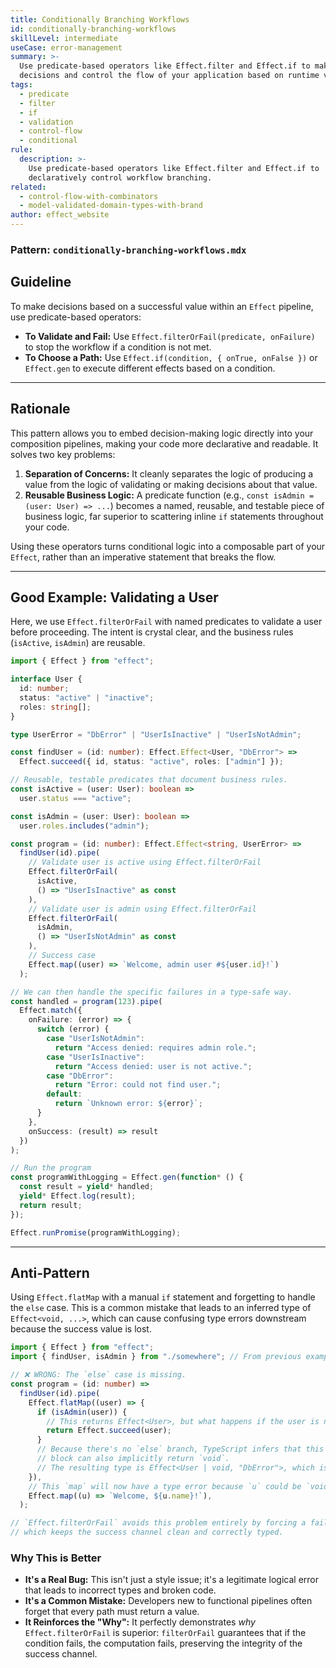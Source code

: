 ```yaml
---
title: Conditionally Branching Workflows
id: conditionally-branching-workflows
skillLevel: intermediate
useCase: error-management
summary: >-
  Use predicate-based operators like Effect.filter and Effect.if to make
  decisions and control the flow of your application based on runtime values.
tags:
  - predicate
  - filter
  - if
  - validation
  - control-flow
  - conditional
rule:
  description: >-
    Use predicate-based operators like Effect.filter and Effect.if to
    declaratively control workflow branching.
related:
  - control-flow-with-combinators
  - model-validated-domain-types-with-brand
author: effect_website
---
```


### Pattern: `conditionally-branching-workflows.mdx`

## Guideline

To make decisions based on a successful value within an `Effect` pipeline, use predicate-based operators:
-   **To Validate and Fail:** Use `Effect.filterOrFail(predicate, onFailure)` to stop the workflow if a condition is not met.
-   **To Choose a Path:** Use `Effect.if(condition, { onTrue, onFalse })` or `Effect.gen` to execute different effects based on a condition.

---

## Rationale

This pattern allows you to embed decision-making logic directly into your composition pipelines, making your code more declarative and readable. It solves two key problems:

1.  **Separation of Concerns:** It cleanly separates the logic of producing a value from the logic of validating or making decisions about that value.
2.  **Reusable Business Logic:** A predicate function (e.g., `const isAdmin = (user: User) => ...`) becomes a named, reusable, and testable piece of business logic, far superior to scattering inline `if` statements throughout your code.

Using these operators turns conditional logic into a composable part of your `Effect`, rather than an imperative statement that breaks the flow.

---

## Good Example: Validating a User

Here, we use `Effect.filterOrFail` with named predicates to validate a user before proceeding. The intent is crystal clear, and the business rules (`isActive`, `isAdmin`) are reusable.

```typescript
import { Effect } from "effect";

interface User {
  id: number;
  status: "active" | "inactive";
  roles: string[];
}

type UserError = "DbError" | "UserIsInactive" | "UserIsNotAdmin";

const findUser = (id: number): Effect.Effect<User, "DbError"> =>
  Effect.succeed({ id, status: "active", roles: ["admin"] });

// Reusable, testable predicates that document business rules.
const isActive = (user: User): boolean =>
  user.status === "active";

const isAdmin = (user: User): boolean =>
  user.roles.includes("admin");

const program = (id: number): Effect.Effect<string, UserError> =>
  findUser(id).pipe(
    // Validate user is active using Effect.filterOrFail
    Effect.filterOrFail(
      isActive,
      () => "UserIsInactive" as const
    ),
    // Validate user is admin using Effect.filterOrFail
    Effect.filterOrFail(
      isAdmin,
      () => "UserIsNotAdmin" as const
    ),
    // Success case
    Effect.map((user) => `Welcome, admin user #${user.id}!`)
  );

// We can then handle the specific failures in a type-safe way.
const handled = program(123).pipe(
  Effect.match({
    onFailure: (error) => {
      switch (error) {
        case "UserIsNotAdmin":
          return "Access denied: requires admin role.";
        case "UserIsInactive":
          return "Access denied: user is not active.";
        case "DbError":
          return "Error: could not find user.";
        default:
          return `Unknown error: ${error}`;
      }
    },
    onSuccess: (result) => result
  })
);

// Run the program
const programWithLogging = Effect.gen(function* () {
  const result = yield* handled;
  yield* Effect.log(result);
  return result;
});

Effect.runPromise(programWithLogging);
```

---

## Anti-Pattern

Using `Effect.flatMap` with a manual `if` statement and forgetting to handle the `else` case. This is a common mistake that leads to an inferred type of `Effect<void, ...>`, which can cause confusing type errors downstream because the success value is lost.

```typescript
import { Effect } from "effect";
import { findUser, isAdmin } from "./somewhere"; // From previous example

// ❌ WRONG: The `else` case is missing.
const program = (id: number) =>
  findUser(id).pipe(
    Effect.flatMap((user) => {
      if (isAdmin(user)) {
        // This returns Effect<User>, but what happens if the user is not an admin?
        return Effect.succeed(user);
      }
      // Because there's no `else` branch, TypeScript infers that this
      // block can also implicitly return `void`.
      // The resulting type is Effect<User | void, "DbError">, which is problematic.
    }),
    // This `map` will now have a type error because `u` could be `void`.
    Effect.map((u) => `Welcome, ${u.name}!`),
  );

// `Effect.filterOrFail` avoids this problem entirely by forcing a failure,
// which keeps the success channel clean and correctly typed.
```

### Why This is Better

*   **It's a Real Bug:** This isn't just a style issue; it's a legitimate logical error that leads to incorrect types and broken code.
*   **It's a Common Mistake:** Developers new to functional pipelines often forget that every path must return a value.
*   **It Reinforces the "Why":** It perfectly demonstrates *why* `Effect.filterOrFail` is superior: `filterOrFail` guarantees that if the condition fails, the computation fails, preserving the integrity of the success channel.
